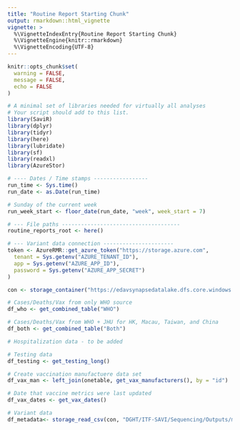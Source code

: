 ```yaml
---
title: "Routine Report Starting Chunk"
output: rmarkdown::html_vignette
vignette: >
  %\VignetteIndexEntry{Routine Report Starting Chunk}
  %\VignetteEngine{knitr::rmarkdown}
  %\VignetteEncoding{UTF-8}
---
```


```r
knitr::opts_chunk$set(
  warning = FALSE,
  message = FALSE,
  echo = FALSE
)
```

```r
# A minimal set of libraries needed for virtually all analyses
# Your script should add to this list.
library(SaviR)
library(dplyr)
library(tidyr)
library(here)
library(lubridate)
library(sf)
library(readxl)
library(AzureStor)

# ---- Dates / Time stamps -----------------
run_time <- Sys.time()
run_date <- as.Date(run_time)

# Sunday of the current week
run_week_start <- floor_date(run_date, "week", week_start = 7)

# --- File paths -------------------------------------
routine_reports_root <- here()


```

```r
# --- Variant data connection ----------------------
token <- AzureRMR::get_azure_token("https://storage.azure.com",
  tenant = Sys.getenv("AZURE_TENANT_ID"),
  app = Sys.getenv("AZURE_APP_ID"),
  password = Sys.getenv("AZURE_APP_SECRET")
)

con <- storage_container("https://edavsynapsedatalake.dfs.core.windows.net/ddphsis-cgh/", token=token)
```

```r
# Cases/Deaths/Vax from only WHO source
df_who <- get_combined_table("WHO")

# Cases/Deaths/Vax from WHO + JHU for HK, Macau, Taiwan, and China
df_both <- get_combined_table("Both")

# Hospitalization data - to be added

# Testing data
df_testing <- get_testing_long()

# Create vaccination manufactuere data set
df_vax_man <- left_join(onetable, get_vax_manufacturers(), by = "id")

# Date that vaccine metrics were last updated
df_vax_dates <- get_vax_dates()

```

```r
# Variant data
df_metadata<- storage_read_csv(con, "DGHT/ITF-SAVI/Sequencing/Outputs/metadata_allcountries.csv", show_col_types = FALSE)
 
```

